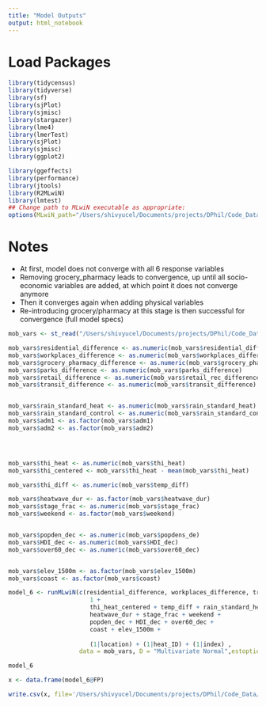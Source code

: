 ```yaml
---
title: "Model Outputs"
output: html_notebook
---
```

# Load Packages
```r
library(tidycensus)
library(tidyverse)
library(sf)
library(sjPlot)
library(sjmisc)
library(stargazer)
library(lme4)
library(lmerTest)
library(sjPlot)
library(sjmisc)
library(ggplot2)

library(ggeffects)
library(performance)
library(jtools)
library(R2MLwiN)
library(lmtest)
## Change path to MLwiN executable as appropriate:
options(MLwiN_path="/Users/shivyucel/Documents/projects/DPhil/Code_Data/mlwin/mlnscript")
```

# Notes
* At first, model does not converge with all 6 response variables
* Removing grocery_pharmacy leads to convergence, up until all socio-economic variables are added, at which point it does not converge anymore
* Then it converges again when adding physical variables
* Re-introducing grocery/pharmacy at this stage is then successful for convergence (full model specs)


```r

mob_vars <- st_read("/Users/shivyucel/Documents/projects/DPhil/Code_Data/data/paper2/france/THI_mobility_heat_w_vars_90_4SD_precip.csv")

mob_vars$residential_difference <- as.numeric(mob_vars$residential_difference)
mob_vars$workplaces_difference <- as.numeric(mob_vars$workplaces_difference)
mob_vars$grocery_pharmacy_difference <- as.numeric(mob_vars$grocery_pharm_difference)
mob_vars$parks_difference <- as.numeric(mob_vars$parks_difference)
mob_vars$retail_difference <- as.numeric(mob_vars$retail_rec_difference)
mob_vars$transit_difference <- as.numeric(mob_vars$transit_difference)


mob_vars$rain_standard_heat <- as.numeric(mob_vars$rain_standard_heat)
mob_vars$rain_standard_control <- as.numeric(mob_vars$rain_standard_control)
mob_vars$adm1 <- as.factor(mob_vars$adm1)
mob_vars$adm2 <- as.factor(mob_vars$adm2)




mob_vars$thi_heat <- as.numeric(mob_vars$thi_heat)
mob_vars$thi_centered <- mob_vars$thi_heat - mean(mob_vars$thi_heat)

mob_vars$thi_diff <- as.numeric(mob_vars$temp_diff)

mob_vars$heatwave_dur <- as.factor(mob_vars$heatwave_dur)
mob_vars$stage_frac <- as.numeric(mob_vars$stage_frac)
mob_vars$weekend <- as.factor(mob_vars$weekend)


mob_vars$popden_dec <- as.numeric(mob_vars$popdens_de)
mob_vars$HDI_dec <- as.numeric(mob_vars$HDI_dec)
mob_vars$over60_dec <- as.numeric(mob_vars$over60_dec)


mob_vars$elev_1500m <- as.factor(mob_vars$elev_1500m)
mob_vars$coast <- as.factor(mob_vars$coast)


```



```r
model_6 <- runMLwiN(c(residential_difference, workplaces_difference, transit_difference, grocery_pharmacy_difference, retail_difference, parks_difference) ~  
                       1 +
                       thi_heat_centered + temp_diff + rain_standard_heat + rain_standard_control +
                       heatwave_dur + stage_frac + weekend +
                       popden_dec + HDI_dec + over60_dec + 
                       coast + elev_1500m +
                       
                       (1|location) + (1|heat_ID) + (1|index) ,
                    data = mob_vars, D = "Multivariate Normal",estoptions = list(sort.ignore=TRUE, resi.store=TRUE, maxiter = 100)  )


```
```r
model_6
```




```r
x <- data.frame(model_6@FP)

write.csv(x, file='/Users/shivyucel/Documents/projects/DPhil/Code_Data/data/regression/thi_france_params_4SD_precip.csv')
```



